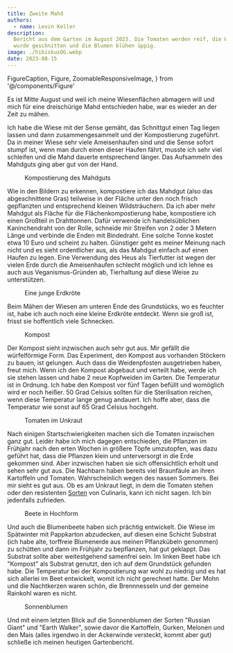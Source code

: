 ```yaml
---
title: Zweite Mahd
authors:
  - name: Levin Keller
description:
  Bericht aus dem Garten im August 2023. Die Tomaten werden reif, die Wiese
  wurde geschnitten und die Blumen blühen üppig.
image: ./hibiskusOG.webp
date: 2023-08-15
---
```


  FigureCaption,
  Figure,
  ZoomableResponsiveImage,
} from '@/components/Figure'

<Figure caption="Die Hibiskusblüte läutet das Sommerende ein">
  <ZoomableResponsiveImage
    loading="eager"
    {...hibiskus}
    alt="Hibiskusblüte vor Lagerfeuer"
  />
</Figure>

Es ist Mitte August und weil ich meine Wiesenflächen abmagern will und mich für
eine dreischürige Mahd entschieden habe, war es wieder an der Zeit zu mähen.

<Figure caption="Bei der Aufnahme des Schnittguts">
  <ZoomableResponsiveImage
    loading="eager"
    {...wieseMitHeu}
    alt="Wiese mit Heu"
  />
</Figure>

Ich habe die Wiese mit der Sense gemäht, das Schnittgut einen Tag liegen lassen
und dann zusammengesammelt und der Kompostierung zugeführt. Da in meiner Wiese
sehr viele Ameisenhaufen sind und die Sense sofort stumpf ist, wenn man durch
einen dieser Haufen fährt, musste ich sehr viel schleifen und die Mahd dauerte
entsprechend länger. Das Aufsammeln des Mahdguts ging aber gut von der Hand.

<figure>
  <div className="grid grid-flow-col grid-rows-3 items-center gap-2">
    <div className="row-span-3">
      <ZoomableResponsiveImage {...heutonne} alt="Drahttonne mit Heu" />
    </div>
    <ZoomableResponsiveImage {...heutonnen} alt="Mehrere Drahttonnen mit Heu" />
    <ZoomableResponsiveImage
      {...flaechenkompostierungUnterBueschen}
      alt="Flächenkompostierung unter Büschen"
    />
    <ZoomableResponsiveImage
      {...flaechenkompostierung3}
      alt="Flächenkompostierung unter Büschen von der anderen Seite"
    />
  </div>
  <FigureCaption>Kompostierung des Mahdguts</FigureCaption>
</figure>

Wie in den Bildern zu erkennen, kompostiere ich das Mahdgut (also das
abgeschnittene Gras) teilweise in der Fläche unter den noch frisch gepflanzten
und entsprechend kleinen Wildsträuchern. Da ich aber mehr Mahdgut als Fläche für
die Flächenkompostierung habe, kompostiere ich einen Großteil in Drahttonnen.
Dafür verwende ich handelsüblichen Kaninchendraht von der Rolle, schneide mir
Streifen von 2 oder 3 Metern Länge und verbinde die Enden mit Bindedraht. Eine
solche Tonne kostet etwa 10 Euro und scheint zu halten. Günstiger geht es meiner
Meinung nach nicht und es sieht ordentlicher aus, als das Mahdgut einfach auf
einen Haufen zu legen. Eine Verwendung des Heus als Tierfutter ist wegen der
vielen Erde durch die Ameisenhaufen schlecht möglich und ich lehne es auch aus
Veganismus-Gründen ab, Tierhaltung auf diese Weise zu unterstützen.

<figure>
  <ZoomableResponsiveImage {...kroete} alt="Erdkröte auf Hand" />
  <FigureCaption>Eine junge Erdkröte</FigureCaption>
</figure>

Beim Mähen der Wiesen am unteren Ende des Grundstücks, wo es feuchter ist, habe
ich auch noch eine kleine Erdkröte entdeckt. Wenn sie groß ist, frisst sie
hoffentlich viele Schnecken.

<figure>
  <div className="flex gap-2">
    <ZoomableResponsiveImage {...kompost} alt="Komposthaufen" />
    <ZoomableResponsiveImage
      {...thermometerInKompost}
      alt="50 Grad Celsius im Kompost"
    />
  </div>
  <FigureCaption>Kompost</FigureCaption>
</figure>

Der Kompost sieht inzwischen auch sehr gut aus. Mir gefällt die würfelförmige
Form. Das Experiment, den Kompost aus vorhanden Stöckern zu bauen, ist gelungen.
Auch dass die Weidenpfosten ausgetrieben haben, freut mich. Wenn ich den Kompost
abgebaut und verteilt habe, werde ich sie stehen lassen und habe 2 neue
Kopfweiden im Garten. Die Temperatur ist in Ordnung. Ich habe den Kompost vor
fünf Tagen befüllt und womöglich wird er noch heißer. 50 Grad Celsius sollten
für die Sterilisation reichen, wenn diese Temperatur lange genug andauert. Ich
hoffe aber, dass die Temperatur wie sonst auf 65 Grad Celsius hochgeht.

<figure>
  <div className="flex gap-2">
    <ZoomableResponsiveImage {...tomaten} alt="Tomatenpflanzen im Unkraut" />
    <ZoomableResponsiveImage
      {...tomate}
      alt="Tomatenpflanze mit reifen und unreifen Früchten"
    />
    <ZoomableResponsiveImage
      {...tomate2}
      alt="Tomatenpflanze mit reifen und unreifen Früchten"
    />
  </div>
  <FigureCaption>Tomaten im Unkraut</FigureCaption>
</figure>

Nach einigen Startschwierigkeiten machen sich die Tomaten inzwischen ganz gut.
Leider habe ich mich dagegen entschieden, die Pflanzen im Frühjahr nach den
erten Wochen in größere Töpfe umzutopfen, was dazu geführt hat, dass die
Pflanzen klein und unterversorgt in die Erde gekommen sind. Aber inzwischen
haben sie sich offensichtlich erholt und sehen sehr gut aus. Die Nachbarn haben
bereits viel Braunfäule an ihren Kartoffeln und Tomaten. Wahrscheinlich wegen
des nassen Sommers. Bei mir sieht es gut aus. Ob es am Unkraut liegt, in dem die
Tomaten stehen oder den resistenten
[Sorten](https://culinaris-saatgut.de/sortiment/gemuese/tomaten/freiland-tomaten-box/)
von Culinaris, kann ich nicht sagen. Ich bin jedenfalls zufrieden.

<figure>
  <div className="grid grid-cols-2 grid-rows-3 items-center gap-2">
    <ZoomableResponsiveImage
      {...beetLinks}
      alt="Tomatenpflanze mit reifen und unreifen Früchten"
    />
    <div className="row-span-3">
      <ZoomableResponsiveImage
        {...agastache}
        alt="50 Grad Celsius im Kompost"
      />
    </div>
    <ZoomableResponsiveImage
      {...beetRechts}
      alt="Tomatenpflanze mit reifen und unreifen Früchten"
    />
    <ZoomableResponsiveImage
      {...bluetenImBeet}
      alt="50 Grad Celsius im Kompost"
    />
  </div>
  <FigureCaption>Beete in Hochform</FigureCaption>
</figure>

Und auch die Blumenbeete haben sich prächtig entwickelt. Die Wiese im Spätwinter
mit Pappkarton abzudecken, auf diesen eine Schicht Substrat (ich habe alte,
torffreie Blumenerde aus meinen Plfanzkübeln genommen) zu schütten und dann im
Frühjahr zu bepflanzen, hat gut geklappt. Das Substrat sollte aber weitestgehend
samenfrei sein. Im linken Beet habe ich "Kompost" als Substrat genutzt, den ich
auf dem Grundstück gefunden habe. Die Temperatur bei der Kompostierung war wohl
zu niedrig und es hat sich allerlei im Beet entwickelt, womit ich nicht
gerechnet hatte. Der Mohn und die Nachtkerzen waren schön, die Brennnesseln und
der gemeine Rainkohl waren es nicht.

<figure>
  <ZoomableResponsiveImage {...sonnenblumen} alt="Sonnenblumen am Gartenzaun" />
  <FigureCaption>Sonnenblumen</FigureCaption>
</figure>

Und mit einem letzten Blick auf die Sonnenblumen der Sorten "Russian Giant" und
"Earth Walker", sowie davor die Kartoffeln, Gurken, Melonen und den Mais (alles
irgendwo in der Ackerwinde versteckt, kommt aber gut) schließe ich meinen
heutigen Gartenbericht.
